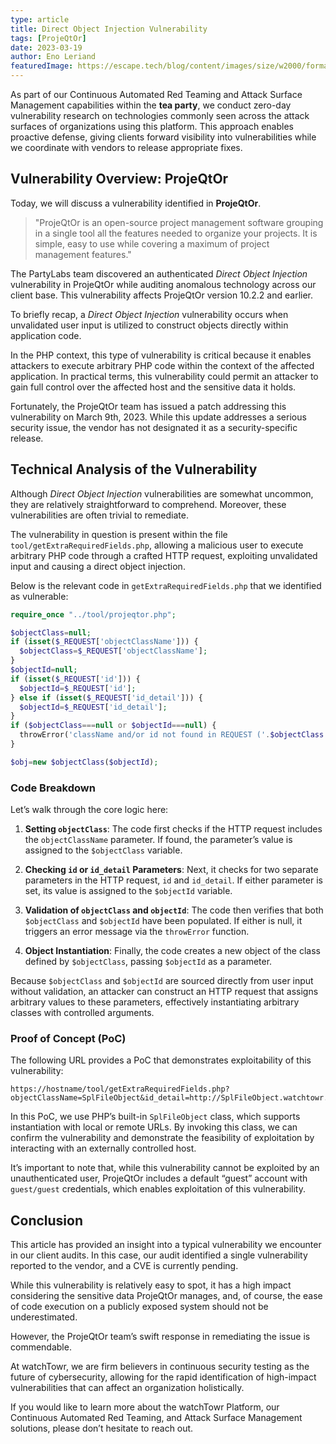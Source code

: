 ```yaml
---
type: article
title: Direct Object Injection Vulnerability
tags: [ProjeQtOr]
date: 2023-03-19
author: Eno Leriand
featuredImage: https://escape.tech/blog/content/images/size/w2000/format/webp/2023/09/what-are-idor-graphql.png
---
```


As part of our Continuous Automated Red Teaming and Attack Surface Management capabilities within the **tea party**, we conduct zero-day vulnerability research on technologies commonly seen across the attack surfaces of organizations using this platform. This approach enables proactive defense, giving clients forward visibility into vulnerabilities while we coordinate with vendors to release appropriate fixes.

## Vulnerability Overview: ProjeQtOr

Today, we will discuss a vulnerability identified in **ProjeQtOr**.

> "ProjeQtOr is an open-source project management software grouping in a single tool all the features needed to organize your projects. It is simple, easy to use while covering a maximum of project management features."

The PartyLabs team discovered an authenticated *Direct Object Injection* vulnerability in ProjeQtOr while auditing anomalous technology across our client base. This vulnerability affects ProjeQtOr version 10.2.2 and earlier.

To briefly recap, a *Direct Object Injection* vulnerability occurs when unvalidated user input is utilized to construct objects directly within application code.

In the PHP context, this type of vulnerability is critical because it enables attackers to execute arbitrary PHP code within the context of the affected application. In practical terms, this vulnerability could permit an attacker to gain full control over the affected host and the sensitive data it holds.

Fortunately, the ProjeQtOr team has issued a patch addressing this vulnerability on March 9th, 2023. While this update addresses a serious security issue, the vendor has not designated it as a security-specific release.

## Technical Analysis of the Vulnerability

Although *Direct Object Injection* vulnerabilities are somewhat uncommon, they are relatively straightforward to comprehend. Moreover, these vulnerabilities are often trivial to remediate.

The vulnerability in question is present within the file `tool/getExtraRequiredFields.php`, allowing a malicious user to execute arbitrary PHP code through a crafted HTTP request, exploiting unvalidated input and causing a direct object injection.

Below is the relevant code in `getExtraRequiredFields.php` that we identified as vulnerable:

```php
require_once "../tool/projeqtor.php";

$objectClass=null;
if (isset($_REQUEST['objectClassName'])) {
  $objectClass=$_REQUEST['objectClassName'];
}
$objectId=null;
if (isset($_REQUEST['id'])) {
  $objectId=$_REQUEST['id'];
} else if (isset($_REQUEST['id_detail'])) {
  $objectId=$_REQUEST['id_detail'];
}
if ($objectClass===null or $objectId===null) {
  throwError('className and/or id not found in REQUEST ('.$objectClass.'/'.$objectId.')');
}

$obj=new $objectClass($objectId);
```

### Code Breakdown

Let’s walk through the core logic here:

1. **Setting `objectClass`**: The code first checks if the HTTP request includes the `objectClassName` parameter. If found, the parameter’s value is assigned to the `$objectClass` variable.

2. **Checking `id` or `id_detail` Parameters**: Next, it checks for two separate parameters in the HTTP request, `id` and `id_detail`. If either parameter is set, its value is assigned to the `$objectId` variable.

3. **Validation of `objectClass` and `objectId`**: The code then verifies that both `$objectClass` and `$objectId` have been populated. If either is null, it triggers an error message via the `throwError` function.

4. **Object Instantiation**: Finally, the code creates a new object of the class defined by `$objectClass`, passing `$objectId` as a parameter.

Because `$objectClass` and `$objectId` are sourced directly from user input without validation, an attacker can construct an HTTP request that assigns arbitrary values to these parameters, effectively instantiating arbitrary classes with controlled arguments.

### Proof of Concept (PoC)

The following URL provides a PoC that demonstrates exploitability of this vulnerability:

```plaintext
https://hostname/tool/getExtraRequiredFields.php?objectClassName=SplFileObject&id_detail=http://SplFileObject.watchtowr.com
```

In this PoC, we use PHP’s built-in `SplFileObject` class, which supports instantiation with local or remote URLs. By invoking this class, we can confirm the vulnerability and demonstrate the feasibility of exploitation by interacting with an externally controlled host.

It’s important to note that, while this vulnerability cannot be exploited by an unauthenticated user, ProjeQtOr includes a default “guest” account with `guest/guest` credentials, which enables exploitation of this vulnerability.

## Conclusion

This article has provided an insight into a typical vulnerability we encounter in our client audits. In this case, our audit identified a single vulnerability reported to the vendor, and a CVE is currently pending.

While this vulnerability is relatively easy to spot, it has a high impact considering the sensitive data ProjeQtOr manages, and, of course, the ease of code execution on a publicly exposed system should not be underestimated.

However, the ProjeQtOr team’s swift response in remediating the issue is commendable.

At watchTowr, we are firm believers in continuous security testing as the future of cybersecurity, allowing for the rapid identification of high-impact vulnerabilities that can affect an organization holistically.

If you would like to learn more about the watchTowr Platform, our Continuous Automated Red Teaming, and Attack Surface Management solutions, please don’t hesitate to reach out.

